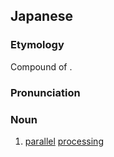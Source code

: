 ==Japanese==
{{ja-kanjitab|へい|れつ|しょ|り|yomi=on}}

===Etymology===
Compound of {{compound|並列|tr1=heiretsu|t1=[[parallel]]|処理|tr2=shori|t2=[[processing]]|lang=ja|sort=へいれつしょり}}.

===Pronunciation===
{{ja-pron|へいれつ しょり|y=on}}

===Noun===
{{ja-noun|へいれつ しょり}}

# [[parallel]] [[processing]]